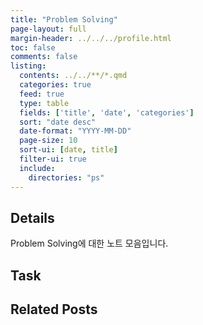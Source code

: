 ```yaml
---
title: "Problem Solving"
page-layout: full
margin-header: ../../../profile.html
toc: false
comments: false
listing:
  contents: ../../**/*.qmd
  categories: true
  feed: true
  type: table
  fields: ['title', 'date', 'categories']
  sort: "date desc"
  date-format: "YYYY-MM-DD"
  page-size: 10
  sort-ui: [date, title]
  filter-ui: true
  include:
    directories: "ps"
---
```


## Details

Problem Solving에 대한 노트 모음입니다.

## Task

## Related Posts
